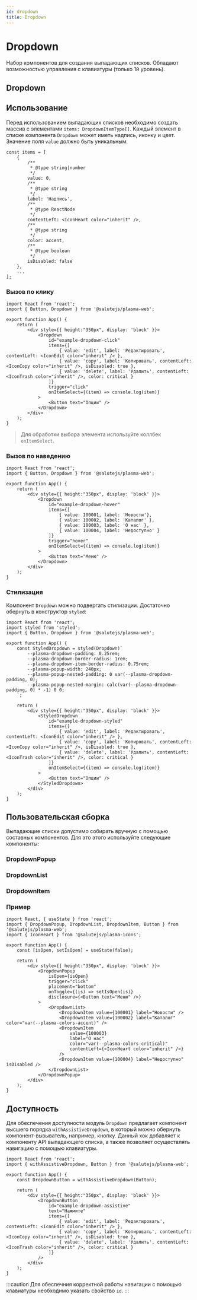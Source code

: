 ```yaml
---
id: dropdown
title: Dropdown
---
```



# Dropdown
Набор компонентов для создания выпадающих списков. Обладают возможностью управления с клавиатуры (только 1й уровень).

<StorybookLink name="Dropdown" />

## Dropdown
<Description name="Dropdown" />
<PropsTable name="Dropdown" />

## Использование
Перед использованием выпадающих списков необходимо создать массив с элементами `items: DropdownItemType[]`. Каждый элемент в списке компонента `Dropdown` может иметь надпись, иконку и цвет. Значение поля `value` должно быть уникальным:

```tsx
const items = [
    {
        /**
         * @type string|number
         */
        value: 0,
        /**
         * @type string
         */
        label: 'Надпись',
        /**
         * @type ReactNode
         */
        contentLeft: <IconHeart color="inherit" />,
        /**
         * @type string
         */
        color: accent,
        /**
         * @type boolean
         */
        isDisabled: false
    },
    ...
];
```

### Вызов по клику
```tsx live
import React from 'react';
import { Button, Dropdown } from '@salutejs/plasma-web';

export function App() {
    return (
        <div style={{ height:"350px", display: 'block' }}>
            <Dropdown
                id="example-dropdown-click"
                items={[
                    { value: 'edit', label: 'Редактировать', contentLeft: <IconEdit color="inherit" /> },
                    { value: 'copy', label: 'Копировать', contentLeft: <IconCopy color="inherit" />, isDisabled: true },
                    { value: 'delete', label: 'Удалить', contentLeft: <IconTrash color="inherit" />, color: critical }
                ]}
                trigger="click"
                onItemSelect={(item) => console.log(item)}
            >
                <Button text="Опции" />
            </Dropdown>
        </div>
    );
}
```

> Для обработки выбора элемента используйте коллбек `onItemSelect`.


### Вызов по наведению

```tsx live
import React from 'react';
import { Button, Dropdown } from '@salutejs/plasma-web';

export function App() {
    return (
        <div style={{ height:"350px", display: 'block' }}>
            <Dropdown
                id="example-dropdown-hover"
                items={[
                    { value: 100001, label: 'Новости'},
                    { value: 100002, label: 'Каталог' },
                    { value: 100003, label: 'О нас' },
                    { value: 100004, label: 'Недоступно' }
                ]}
                trigger="hover"
                onItemSelect={(item) => console.log(item)}
            >
                <Button text="Меню" />
            </Dropdown>
        </div>
    );
}
```

### Стилизация
Компонент `Dropdown` можно подвергать стилизации. Достаточно обернуть в конструктор `styled`:

```tsx live
import React from 'react';
import styled from 'styled';
import { Button, Dropdown } from '@salutejs/plasma-web';

export function App() {
    const StyledDropdown = styled(Dropdown)`
        --plasma-dropdown-padding: 0.25rem;
        --plasma-dropdown-border-radius: 1rem;
        --plasma-dropdown-item-border-radius: 0.75rem;
        --plasma-popup-width: 240px;
        --plasma-popup-nested-padding: 0 var(--plasma-dropdown-padding, 0);
        --plasma-popup-nested-margin: calc(var(--plasma-dropdown-padding, 0) * -1) 0 0;
    `;

    return (
        <div style={{ height:"350px", display: 'block' }}>
            <StyledDropdown
                id="example-dropdown-styled"
                items={[
                    { value: 'edit', label: 'Редактировать', contentLeft: <IconEdit color="inherit" /> },
                    { value: 'copy', label: 'Копировать', contentLeft: <IconCopy color="inherit" />, isDisabled: true },
                    { value: 'delete', label: 'Удалить', contentLeft: <IconTrash color="inherit" />, color: critical }
                ]}
                onItemSelect={(item) => console.log(item)}
            >
                <Button text="Опции" />
            </StyledDropdown>
        </div>
    );
}
```

## Пользовательская сборка
Выпадающие списки допустимо собирать вручную с помощью составных компонентов. Для это этого используйте следующие компоненты:

### DropdownPopup
<Description name="DropdownPopup" />
<PropsTable name="DropdownPopup" />

### DropdownList
<Description name="DropdownList" />

### DropdownItem
<Description name="DropdownItem" />
<PropsTable name="DropdownItem" />

### Пример
```tsx live
import React, { useState } from 'react';
import { DropdownPopup, DropdownList, DropdownItem, Button } from '@salutejs/plasma-web';
import { IconHeart } from '@salutejs/plasma-icons';

export function App() {
    const [isOpen, setIsOpen] = useState(false);

    return (
        <div style={{ height:"350px", display: 'block' }}>
            <DropdownPopup
                isOpen={isOpen}
                trigger="click"
                placement="bottom"
                onToggle={(is) => setIsOpen(is)}
                disclosure={<Button text="Меню" />}
            >
                <DropdownList>
                    <DropdownItem value={100001} label="Новости" />
                    <DropdownItem value={100002} label="Каталог" color="var(--plasma-colors-accent)" />
                    <DropdownItem
                        value={100003}
                        label="О нас"
                        color="var(--plasma-colors-critical)"
                        contentLeft={<IconHeart color="inherit" />}
                    />
                    <DropdownItem value={100004} label="Недоступно" isDisabled />
                </DropdownList>
            </DropdownPopup>
        </div>
    );
}
```

## Доступность
Для обеспечения доступности модуль `Dropdown` предлагает компонент высшего порядка `withAssistiveDropdown`, в который можно обернуть компонент-вызыватель, например, кнопку. Данный хок добавляет к компоненту API выпадающего списка, а также позволяет осуществлять навигацию с помощью клавиатуры.

```tsx live
import React from 'react';
import { withAssistiveDropdown, Button } from '@salutejs/plasma-web';

export function App() {
    const DropdownButton = withAssistiveDropdown(Button);

    return (
        <div style={{ height:"350px", display: 'block' }}>
            <DropdownButton
                id="example-dropdown-assistive"
                text="Нажмите"
                items={[
                    { value: 'edit', label: 'Редактировать', contentLeft: <IconEdit color="inherit" /> },
                    { value: 'copy', label: 'Копировать', contentLeft: <IconCopy color="inherit" />, isDisabled: true },
                    { value: 'delete', label: 'Удалить', contentLeft: <IconTrash color="inherit" />, color: critical }
                ]}
            />
        </div>
    );
}
```

:::caution
Для обеспечния корректной работы навигации с помощью клавиатуры необходимо указать свойство `id`.
:::
